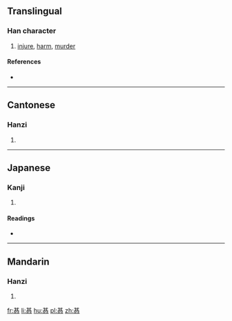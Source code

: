 ==Translingual==

===Han character===
{{Han char|rn=61|rad=心|as=08|sn=12|four=44338|canj=TCP,XTCP|ids=⿱其心}}

# [[injure]], [[harm]], [[murder]]

====References====
* {{Han ref|kx=0390.200|dkj=10776|dj=0724.180|hdz=42308.010|uh=60CE|ud=24782|bh=D8FC|bd=55548}}

----

==Cantonese==

===Hanzi===
{{yue-hanzi|jyut=[[gei6]]|y=gei6}}

# {{defn|lang=yue|sort=心08}}

----

==Japanese==

===Kanji===
{{ja-kanji|grade=|rs=心08}}

# {{defn|lang=ja|sort=心08}}

====Readings====
* {{ja-readings|on=[[き]] (ki), [[ぎ]] (gi)|kun=[[そこなう]] (sokonau)}}

----

==Mandarin==

===Hanzi===
{{cmn-hanzi|pin=[[jì]] ([[ji4]])|wg=chi<sup>4</sup>}}

# {{defn|lang=cmn|sort=心08}}

[[fr:惎]]
[[li:惎]]
[[hu:惎]]
[[pl:惎]]
[[zh:惎]]